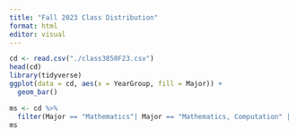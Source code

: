 ```yaml
---
title: "Fall 2023 Class Distribution"
format: html
editor: visual
---
```


```r
cd <- read.csv("./class3850F23.csv")
head(cd)
library(tidyverse)
ggplot(data = cd, aes(x = YearGroup, fill = Major)) + 
  geom_bar()
```

```r
ms <- cd %>% 
  filter(Major == "Mathematics"| Major == "Mathematics, Computation" | Major == "Mathematics, General Mathematics" | Major == "Mathematics, Life Sciences" | Major == "Mathematics, Statistics")
ms

```


